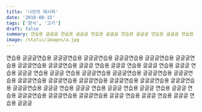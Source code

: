 ```yaml
---
title: '나만의 레시피'
date: '2018-08-15'
tags: ['양식', '고기']
draft: false
summary: 연습용 글글글 연습용 글글글 연습용 글글글 연습용 글글글 연습용 글글글 연습용 글글글 연습용 글글글 연습용 글글글 연습용 글글글 연습용 글글글 연습용 글글글 연습용 글글글 연습용 글글글 연습용 글글글 연습용 글글글 연습용 글글글
image: /static/images/a.jpg
---
```


연습용 글글글연습용 글글글연습용 글글글연습용 글글글연습용 글글글연습용 글글글연습용 글글글연습용 글글글연습용 글글글
연습용 글글글
연습용 글글글
연습용 글글글
연습용 글글글
연습용 글글글
연습용 글글글연습용 글글글연습용 글글글연습용 글글글연습용 글글글연습용 글글글연습용 글글글연습용 글글글연습용 글글글연습용 글글글연습용 글글글연습용 글글글
연습용 글글글
연습용 글글글
연습용 글글글
연습용 글글글
연습용 글글글연습용 글글글연습용 글글글연습용 글글글
연습용 글글글
연습용 글글글
연습용 글글글
